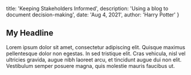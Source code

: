 
  title: 'Keeping Stakeholders Informed',
  description: 'Using a blog to document decision-making',
  date: 'Aug 4, 2021',
  author: 'Harry Potter'
}


## My Headline

Lorem ipsum dolor sit amet, consectetur adipiscing elit. Quisque maximus pellentesque dolor non egestas. In sed tristique elit. Cras vehicula, nisl vel ultricies gravida, augue nibh laoreet arcu, et tincidunt augue dui non elit. Vestibulum semper posuere magna, quis molestie mauris faucibus ut.
